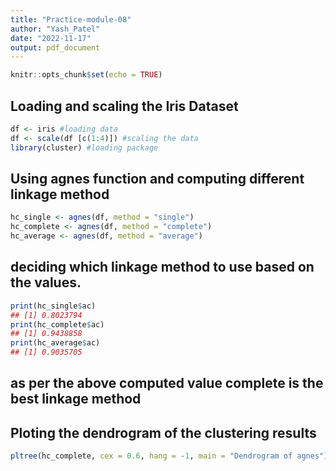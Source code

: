 ---
title: "Practice-module-08"
author: "Yash_Patel"
date: "2022-11-17"
output: pdf_document
---

```{r setup, include=FALSE}
knitr::opts_chunk$set(echo = TRUE)
```
## Loading and scaling the Iris Dataset
```{r}
df <- iris #loading data
df <- scale(df [c(1:4)]) #scaling the data
library(cluster) #loading package
```

## Using agnes function and computing different linkage method
```{r}
hc_single <- agnes(df, method = "single")
hc_complete <- agnes(df, method = "complete")
hc_average <- agnes(df, method = "average")
```

## deciding which linkage method to use based on the values. 
```{r}
print(hc_single$ac)
## [1] 0.8023794
print(hc_complete$ac)
## [1] 0.9438858
print(hc_average$ac)
## [1] 0.9035705
```
## as per the above computed value complete is the best linkage method

## Ploting the dendrogram of the clustering results
```{r}
pltree(hc_complete, cex = 0.6, hang = -1, main = "Dendrogram of agnes") 

```

